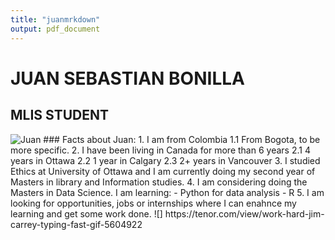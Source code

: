 ```yaml
---
title: "juanmrkdown"
output: pdf_document
---
```

# JUAN SEBASTIAN BONILLA
## MLIS STUDENT
![Juan](https://github.com/juansbr7/STAT545-hw01-Bonilla-Juan/blob/master/45-AAA.jpg)
### Facts about Juan:
1. I am from Colombia
  1.1 From Bogota, to be more specific.
2. I have been living in Canada for more than 6 years
  2.1 4 years in Ottawa
  2.2 1 year in Calgary
  2.3 2+ years in Vancouver
3. I studied Ethics at University of Ottawa and I am currently doing my second year of Masters in library and Information studies.
4. I am considering doing the Masters in Data Science. I am learning:
- Python for data analysis
- R 
5. I am looking for opportunities, jobs or internships where I can enahnce my learning and get some work done.
![] https://tenor.com/view/work-hard-jim-carrey-typing-fast-gif-5604922



